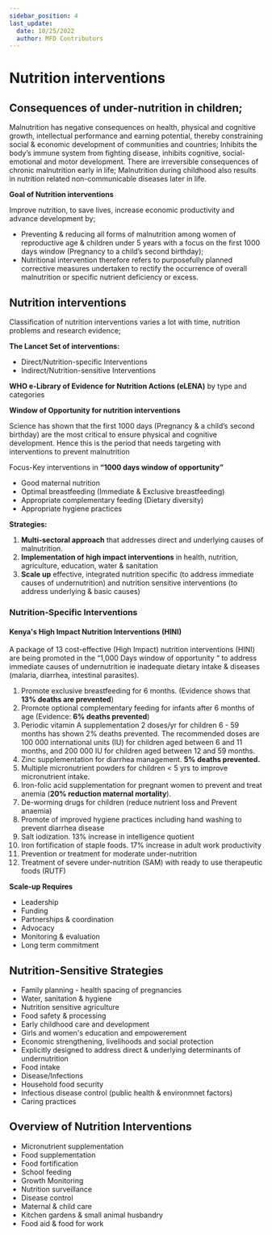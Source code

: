 ```yaml
---
sidebar_position: 4
last_update:
  date: 10/25/2022
  author: MFD Contributors
---
```


# Nutrition interventions

## Consequences of under-nutrition in children;

Malnutrition has negative consequences on health, physical and cognitive growth, intellectual performance and earning potential, thereby constraining social & economic development of communities and countries; Inhibits the body’s immune system from fighting disease, inhibits cognitive, social-emotional and motor development. There are irreversible consequences of chronic malnutrition early in life; Malnutrition during childhood also results in nutrition related non-communicable diseases later in life.

**Goal of Nutrition interventions**

Improve nutrition, to save lives, increase economic productivity and advance development by;

- Preventing & reducing all forms of malnutrition among women of reproductive age & children under 5 years with a focus on the first 1000 days window (Pregnancy to a child’s second birthday);
- Nutritional intervention therefore refers to purposefully planned corrective measures undertaken to rectify the occurrence of overall malnutrition or specific nutrient deficiency or excess.

## Nutrition interventions

Classification of nutrition interventions varies a lot with time, nutrition problems and research evidence;

**The Lancet Set of interventions:**

- Direct/Nutrition-specific Interventions
- Indirect/Nutrition-sensitive Interventions

**WHO e-Library of Evidence for Nutrition Actions (eLENA)** by type and categories

**Window of Opportunity for nutrition interventions**

Science has shown that the first 1000 days (Pregnancy & a child’s second birthday) are the most critical to ensure physical and cognitive development. Hence this is the period that needs targeting with interventions to prevent malnutrition

Focus-Key interventions in **“1000 days window of opportunity”**

- Good maternal nutrition
- Optimal breastfeeding (Immediate & Exclusive breastfeeding)
- Appropriate complementary feeding (Dietary diversity)
- Appropriate hygiene practices

**Strategies:**

1. **Multi-sectoral approach** that addresses direct and underlying causes of malnutrition.
2. **Implementation of high impact interventions** in health, nutrition, agriculture, education, water & sanitation
3. **Scale up** effective, integrated nutrition specific (to address immediate causes of undernutrition) and nutrition sensitive interventions (to address underlying & basic causes)

### Nutrition-Specific Interventions

#### Kenya's High Impact Nutrition Interventions (HINI)

A package of 13 cost-effective (High Impact) nutrition interventions (HINI) are being promoted in the “1,000 Days window of opportunity “ to address immediate causes of undernutrition ie inadequate dietary intake & diseases (malaria, diarrhea, intestinal parasites).

1. Promote exclusive breastfeeding for 6 months. (Evidence shows that **13% deaths are prevented**)
2. Promote optional complementary feeding for infants after 6 months of age (Evidence: **6% deaths prevented**)
3. Periodic vitamin A supplementation 2 doses/yr for children 6 - 59 months has shown 2% deaths prevented. The recommended doses are 100 000 international units (IU) for children aged between 6 and 11 months, and 200 000 IU for children aged between 12 and 59 months.
4. Zinc supplementation for diarrhea management. **5% deaths prevented.**
5. Multiple micronutrient powders for children < 5 yrs to improve micronutrient intake.
6. Iron-folic acid supplementation for pregnant women to prevent and treat anemia (**20% reduction maternal mortality**).
7. De-worming drugs for children (reduce nutrient loss and Prevent anaemia)
8. Promote of improved hygiene practices including hand washing to prevent diarrhea disease
9. Salt iodization. 13% increase in intelligence quotient
10. Iron fortification of staple foods. 17% increase in adult work productivity
11. Prevention or treatment for moderate under-nutrition
12. Treatment of severe under-nutrition (SAM) with ready to use therapeutic foods (RUTF)

**Scale-up Requires**

- Leadership
- Funding
- Partnerships & coordination
- Advocacy
- Monitoring & evaluation
- Long term commitment

## Nutrition-Sensitive Strategies

- Family planning - health spacing of pregnancies
- Water, sanitation & hygiene
- Nutrition sensitive agriculture
- Food safety & processing
- Early childhood care and development
- Girls and women's education and empowerement
- Economic strengthening, livelihoods and social protection
- Explicitly designed to address direct & underlying determinants of undernutrition
- Food intake
- Disease/Infections
- Household food security
- Infectious disease control (public health & environmnet factors)
- Caring practices

## Overview of Nutrition Interventions

- Micronutrient supplementation
- Food supplementation
- Food fortification
- School feeding
- Growth Monitoring
- Nutrition surveillance
- Disease control
- Maternal & child care
- Kitchen gardens & small animal husbandry
- Food aid & food for work
